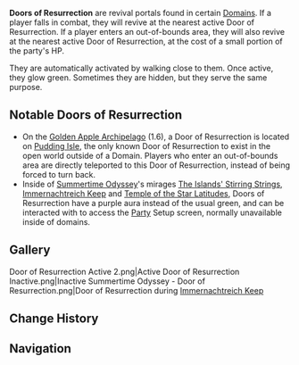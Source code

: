 {{Terminology Infobox
|image        = Door of Resurrection Active.png
|caption      = A Door of Resurrection at [[Pudding Isle]], [[Golden Apple Archipelago]]
|type         = Exploration
|world        = Teyvat
}}
'''Doors of Resurrection''' are revival portals found in certain [[Domains]]. If a player falls in combat, they will revive at the nearest active Door of Resurrection. If a player enters an out-of-bounds area, they will also revive at the nearest active Door of Resurrection, at the cost of a small portion of the party's HP.

They are automatically activated by walking close to them. Once active, they glow green. Sometimes they are hidden, but they serve the same purpose.

==Notable Doors of Resurrection==
* On the [[Golden Apple Archipelago]] (1.6), a Door of Resurrection is located on [[Pudding Isle]], the only known Door of Resurrection to exist in the open world outside of a Domain. Players who enter an out-of-bounds area are directly teleported to this Door of Resurrection, instead of being forced to turn back.
* Inside of [[Summertime Odyssey]]'s mirages [[The Islands' Stirring Strings]], [[Immernachtreich Keep]] and [[Temple of the Star Latitudes]], Doors of Resurrection have a purple aura instead of the usual green, and can be interacted with to access the [[Party]] Setup screen, normally unavailable inside of domains.

==Gallery==
<gallery hideaddbutton="true" captionalign="center">
Door of Resurrection Active 2.png|Active
Door of Resurrection Inactive.png|Inactive
Summertime Odyssey - Door of Resurrection.png|Door of Resurrection during [[Immernachtreich Keep]]
</gallery>

==Change History==
{{Change History|1.0}}

==Navigation==
{{Combat Navbox}}